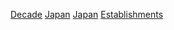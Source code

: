 [[Category:日本建立|Decade]]
[[Category:各年代亞洲建立|Japan]]
[[Category:各年代各國建立|Japan]]
[[Category:各年代日本|Establishments]]